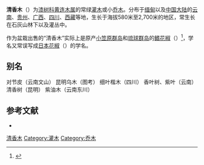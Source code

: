 {{Distinguish|鳍花椒}}
{{Speciesbox
| status = 
| status_system = 
| image = 
| genus = Pistacia
| species = weinmannifolia
| authority = J. Poiss. ex Franch.
}}

'''清香木'''（{{lang-xm|Pistacia weinmannifolia}}）为[[漆树科|漆树科]][[黄连木属|黄连木属]]的常绿[[灌木|灌木]]或小[[乔木|乔木]]。分布于[[缅甸|缅甸]]以及[[中国大陆|中国大陆]]的[[云南|云南]]、[[贵州|贵州]]、[[广西|广西]]、[[四川|四川]]、[[西藏|西藏]]等地，生长于海拔580米至2,700米的地区，常生长在石灰山林下以及灌丛中。

作为盆栽出售的“清香木”实际上是原产[[小笠原群岛|小笠原群岛]]和[[琉球群岛|琉球群岛]]的[[鳍花椒|鳍花椒]]（{{lang-xm|Zanthoxylum beecheyanum}}）<ref>{{Cite web|title=鰭花椒|url=http://tlpg.hsiliu.org.tw/plant/view/218|access-date=2022-03-02|work=台灣景觀植物介紹|publisher=台北市瑠公農田水利會}}</ref>，学名又常误写成[[日本花椒|日本花椒]]（{{lang-xm|Zanthoxylum piperitum}}）的学名。

== 别名 ==
对节皮（云南文山） 昆明乌木（图考） 细叶楷木（四川） 香叶树、紫叶（云南） 清香树（昆明） 紫油木（云南东川）

== 参考文献 ==
{{Reflist}}
<div class="references-small">
* {{cite web| url =http://www.bioinfo.cn/db05/KmzwSpecies.php?action=view&id=108| title =清香木| work =《中国高等植物数据库全库》| publisher =中国科学院微生物研究所| author =昆明植物研究所| accessdate =2009-02-20| deadurl =yes| archiveurl =https://web.archive.org/web/20160305022742/http://www.bioinfo.cn/db05/KmzwSpecies.php?action=view&id=108| archivedate =2016-03-05}}
</div>
{{Taxonbar|from=Q15224860}}

[[Category:黄连木属|清香木]]
[[Category:灌木|Category:灌木]]
[[Category:乔木|Category:乔木]]


{{植物小作品}}